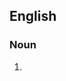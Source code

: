 {{also|downtime|down time}}
==English==

===Noun===
{{en-noun}}

# {{alternative spelling of|en|downtime}}